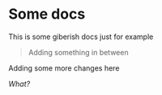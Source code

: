 # Some docs


This is some giberish docs just for example

> Adding something in between

Adding some more changes here

*What?*
